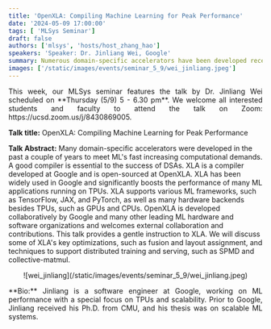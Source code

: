 ```yaml
---
title: 'OpenXLA: Compiling Machine Learning for Peak Performance'
date: '2024-05-09 17:00:00'
tags: [ 'MLSys Seminar']
draft: false
authors: ['mlsys', 'hosts/host_zhang_hao']
speakers: 'Speaker: Dr. Jinliang Wei, Google'
summary: Numerous domain-specific accelerators have been developed recently to address the growing computational needs of machine learning, and the success of these DSAs hinges on effective ML compilers like Google's XLA, which enhances ML performance on various hardware and supports multiple frameworks, and is further advanced through collaborative development in OpenXLA.
images: ['/static/images/events/seminar_5_9/wei_jinliang.jpeg']
---
```


<p align="justify">
This week, our MLSys seminar features the talk by Dr. Jinliang Wei scheduled on **Thursday (5/9) 5 - 6.30 pm**. We welcome all interested students and faculty to attend the talk on Zoom: https://ucsd.zoom.us/j/8430869005.

**Talk title:** OpenXLA: Compiling Machine Learning for Peak Performance

**Talk Abstract:** Many domain-specific accelerators were developed in the past a couple of years to meet ML's fast increasing computational demands. A good compiler is essential to the success of DSAs. XLA is a compiler developed at Google and is open-sourced at OpenXLA. XLA has been widely used in Google and significantly boosts the performance of many ML applications running on TPUs. XLA supports various ML frameworks, such as TensorFlow, JAX, and PyTorch, as well as many hardware backends besides TPUs, such as GPUs and CPUs. OpenXLA is developed collaboratively by Google and many other leading ML hardware and software organizations and welcomes external collaboration and contributions. This talk provides a gentle instruction to XLA. We will discuss some of XLA's key optimizations, such as fusion and layout assignment, and techniques to support distributed training and serving, such as SPMD and collective-matmul.
</p>

<center>
![wei_jinliang](/static/images/events/seminar_5_9/wei_jinliang.jpeg)
</center>

<p align="justify">
**Bio:** Jinliang is a software engineer at Google, working on ML performance with a special focus on TPUs and scalability. Prior to Google, Jinliang received his Ph.D. from CMU, and his thesis was on scalable ML systems.
</p>